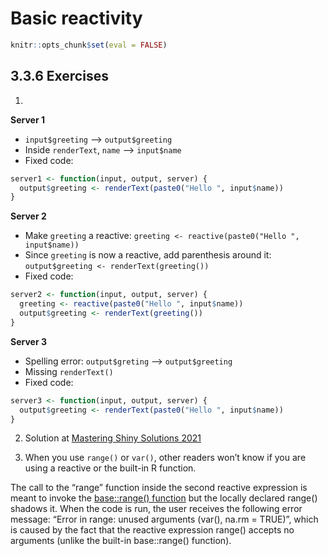 # Basic reactivity

```r
knitr::opts_chunk$set(eval = FALSE)
```


## 3.3.6 Exercises {-}

1.

::: {.rmdnote}
__Server 1__

- `input$greeting` --> `output$greeting`
- Inside `renderText`, `name` --> `input$name` 
- Fixed code:

```r
server1 <- function(input, output, server) {
  output$greeting <- renderText(paste0("Hello ", input$name))
}
```
:::


::: {.rmdnote}
__Server 2__

- Make `greeting` a reactive: `greeting <- reactive(paste0("Hello ", input$name))`
- Since `greeting` is now a reactive, add parenthesis around it: `output$greeting <- renderText(greeting())`
- Fixed code:

```r
server2 <- function(input, output, server) {
  greeting <- reactive(paste0("Hello ", input$name))
  output$greeting <- renderText(greeting())
}
```
:::


::: {.rmdnote}
__Server 3__

- Spelling error: `output$greting` --> `output$greeting`
- Missing `renderText()`
- Fixed code: 

```r
server3 <- function(input, output, server) {
  output$greeting <- renderText(paste0("Hello ", input$name))
}
```
:::


::: {.rmdimportant}
2. Solution at [Mastering Shiny Solutions 2021](https://mastering-shiny-solutions.org/basic-reactivity.html#solution-15)
:::


3. When you use `range()` or `var()`, other readers won't know if you are using a reactive or the built-in R function.

::: {.rmdnote}
The call to the "range" function inside the second reactive expression is meant to invoke the [base::range() function](https://stat.ethz.ch/R-manual/R-devel/library/base/html/range.html) but the locally declared range() shadows it. When the code is run, the user receives the following error message: "Error in range: unused arguments (var(), na.rm = TRUE)", which is caused by the fact that the reactive expression range() accepts no arguments (unlike the built-in base::range() function).
:::
